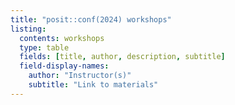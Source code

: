 ```yaml
---
title: "posit::conf(2024) workshops"
listing:
  contents: workshops
  type: table
  fields: [title, author, description, subtitle]
  field-display-names:
    author: "Instructor(s)"
    subtitle: "Link to materials"
---
```

